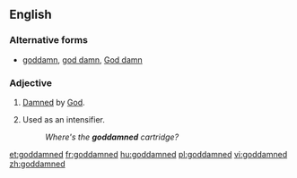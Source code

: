 ==English==

===Alternative forms===
* [[goddamn]], [[god damn]], [[God damn]]

===Adjective===
{{en-adj|-}}

# {{label|en|pejorative}} [[damned|Damned]] by [[God]].
# {{label|en|often|_|offensive}} Used as an intensifier.
#: ''Where's the '''goddamned''' cartridge?''

[[et:goddamned]]
[[fr:goddamned]]
[[hu:goddamned]]
[[pl:goddamned]]
[[vi:goddamned]]
[[zh:goddamned]]